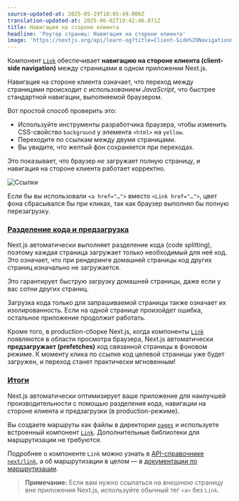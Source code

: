 ```yaml
---
source-updated-at: 2025-05-29T18:05:49.000Z
translation-updated-at: 2025-06-02T19:42:46.871Z
title: Навигация на стороне клиента
headline: 'Роутер страниц: Навигация на стороне клиента'
image: 'https://nextjs.org/api/learn-og?title=Client-Side%20Navigation&amp;chapter=8'
---
```


Компонент [`Link`](/docs/api-reference/next/link) обеспечивает **навигацию на стороне клиента (client-side navigation)** между страницами в одном приложении Next.js.

Навигация на стороне клиента означает, что переход между страницами происходит _с использованием JavaScript_, что быстрее стандартной навигации, выполняемой браузером.

Вот простой способ проверить это:

*   Используйте инструменты разработчика браузера, чтобы изменить CSS-свойство `background` у элемента `<html>` на `yellow`.
*   Переходите по ссылкам между двумя страницами.
*   Вы увидите, что желтый фон сохраняется при переходах.

Это показывает, что браузер _не_ загружает полную страницу, и навигация на стороне клиента работает корректно.

![Ссылки](https://h8DxKfmAPhn8O0p3.public.blob.vercel-storage.com/learn/pages-router/navigate-between-pages/client-side.gif)

Если бы вы использовали `<a href="…">` вместо `<Link href="…">`, цвет фона сбрасывался бы при кликах, так как браузер выполнял бы полную перезагрузку.

### [Разделение кода и предзагрузка](#code-splitting-and-prefetching)

Next.js автоматически выполняет разделение кода (code splitting), поэтому каждая страница загружает только необходимый для неё код. Это означает, что при рендеринге домашней страницы код других страниц изначально не загружается.

Это гарантирует быструю загрузку домашней страницы, даже если у вас сотни других страниц.

Загрузка кода только для запрашиваемой страницы также означает их изолированность. Если на одной странице произойдет ошибка, остальное приложение продолжит работать.

Кроме того, в production-сборке Next.js, когда компоненты [`Link`](/docs/api-reference/next/link) появляются в области просмотра браузера, Next.js автоматически **предзагружает (prefetches)** код связанной страницы в фоновом режиме. К моменту клика по ссылке код целевой страницы уже будет загружен, и переход станет практически мгновенным!

### [Итоги](#summary)

Next.js автоматически оптимизирует ваше приложение для наилучшей производительности с помощью разделения кода, навигации на стороне клиента и предзагрузки (в production-режиме).

Вы создаете маршруты как файлы в директории [`pages`](/docs/basic-features/pages) и используете встроенный компонент [`Link`](/docs/api-reference/next/link). Дополнительные библиотеки для маршрутизации не требуются.

Подробнее о компоненте `Link` можно узнать в [API-справочнике `next/link`](/docs/api-reference/next/link), а об маршрутизации в целом — в [документации по маршрутизации](/docs/routing/introduction).

> **Примечание:** Если вам нужно ссылаться на _внешнюю_ страницу вне приложения Next.js, используйте обычный тег `<a>` без `Link`.